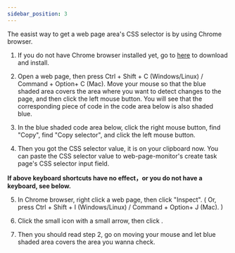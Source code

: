 ---
sidebar_position: 3
---


The easist way to get a web page area's CSS selector is by using Chrome browser.  

1. If you do not have Chrome browser installed yet, go to [here](https://www.google.com/chrome/?standalone=1) to download and install.  

2. Open a web page, then press Ctrl + Shift + C (Windows/Linux) / Command + Option+ C (Mac).  Move your mouse so that the blue shaded area covers the area where you want to detect changes to the page, and then click the left mouse button. You will see that the corresponding piece of code in the code area below is also shaded blue.  
<ImageChanger title="Chrome Inspect" src="/img/faq-how-to-find-css-selector/2-en.png" />


3. In the blue shaded code area below, click the right mouse button, find "Copy", find "Copy selector", and click the left mouse button.  
<ImageChanger title="Chrome Inspect" src="/img/faq-how-to-find-css-selector/3-en.png" />

4. Then you got the CSS selector value, it is on your clipboard now. You can paste the CSS selector value to web-page-monitor's create task page's CSS selector input field.  

**If above keyboard shortcuts have no effect，or you do not have a keyboard, see below.**

5. In Chrome browser, right click a web page, then click "Inspect". ( Or, press Ctrl + Shift + I (Windows/Linux) / Command + Option+ J (Mac). )  
<ImageChanger title="Chrome Inspect" src="/img/faq-how-to-find-css-selector/5-en.png" />

6. Click the  small icon with a small arrow, then click .  
<ImageChanger title="Chrome Inspect" src="/img/faq-how-to-find-css-selector/6-en.png" />

7. Then you should read step 2, go on moving your mouse and let blue shaded area covers the area you wanna check.  









